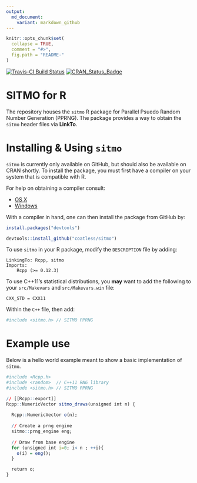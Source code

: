 ```yaml
---
output:
  md_document:
    variant: markdown_github
---
```


<!-- README.md is generated from README.Rmd. Please edit that file -->

```r
knitr::opts_chunk$set(
  collapse = TRUE,
  comment = "#>",
  fig.path = "README-"
)
```


[![Travis-CI Build Status](https://travis-ci.org/coatless/sitmo.svg?branch=master)](https://travis-ci.org/coatless/sitmo) [![CRAN_Status_Badge](http://www.r-pkg.org/badges/version/sitmo)](http://cran.r-project.org/package=sitmo)

# SITMO for R 

The repository houses the `sitmo` R package for Parallel Psuedo Random Number Generation (PPRNG). The package provides a way to obtain the `sitmo` header files via **LinkTo**.

# Installing & Using `sitmo`

`sitmo` is currently only available on GitHub, but should also be available on CRAN shortly. To install the package, you must first have a compiler on your system that is compatible with R.

For help on obtaining a compiler consult:

-   [OS X](http://thecoatlessprofessor.com/programming/r-compiler-tools-for-rcpp-on-os-x/)
-   [Windows](https://cran.r-project.org/bin/windows/Rtools/)

With a compiler in hand, one can then install the package from GitHub by:

```r
install.packages("devtools")

devtools::install_github("coatless/sitmo")
```

To use `sitmo` in your R package, modify the `DESCRIPTION` file by adding:

    LinkingTo: Rcpp, sitmo
    Imports:
        Rcpp (>= 0.12.3)

To use C++11's statistical distributions, you **may** want to add the following to your `src/Makevars` and `src/Makevars.win` file:

    CXX_STD = CXX11

Within the `C++` file, then add:

```r
#include <sitmo.h> // SITMO PPRNG
```


# Example use

Below is a hello world example meant to show a basic implementation of `sitmo`.

```r
#include <Rcpp.h>
#include <random>  // C++11 RNG library
#include <sitmo.h> // SITMO PPRNG

// [[Rcpp::export]]
Rcpp::NumericVector sitmo_draws(unsigned int n) {
  
  Rcpp::NumericVector o(n);
  
  // Create a prng engine
  sitmo::prng_engine eng;
  
  // Draw from base engine
  for (unsigned int i=0; i< n ; ++i){
    o(i) = eng();  
  }

  return o;
}
```

